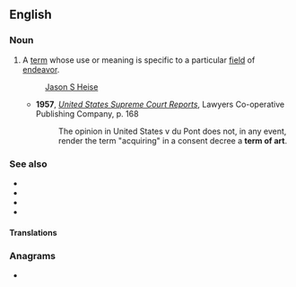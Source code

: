 ==English==

===Noun===
{{en-noun|terms of art}}

# A [[term]] whose use or meaning is specific to a particular [[field]] of [[endeavor]].
#:[[Jason S Heise]]{{syn|en|technical term}}
#* '''1957''', ''[http://books.google.com/books?id=wfYxAAAAIAAJ&q=%22term+of+art%22&dq=%22term+of+art%22&ei=HHrTRtX4KYTwowKh_uTQBw&pgis=1 United States Supreme Court Reports]'', Lawyers Co-operative Publishing Company, p. 168
#*: The opinion in United States v du Pont does not, in any event, render the term "acquiring" in a consent decree a '''term of art'''.

===See also===
* {{l|en|argot}}
* {{l|en|cant}}
* {{l|en|jargon}}
* {{l|en|lingo}}

====Translations====
{{trans-see|term specific to a particular field|technical term}}

===Anagrams===
* {{anagrams|en|formatter}}